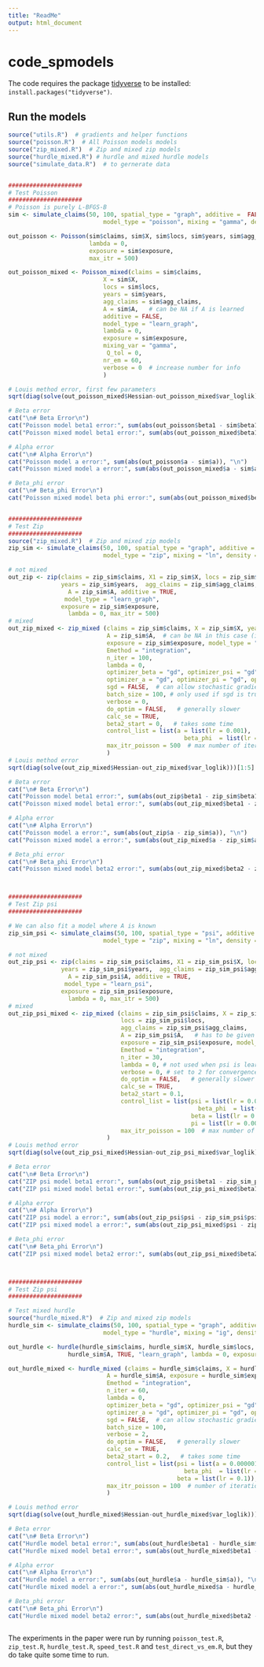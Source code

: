 ```yaml
---
title: "ReadMe"
output: html_document
---
```



# code_spmodels

The code requires the package [tidyverse](https://www.tidyverse.org/) to be installed: `install.packages("tidyverse")`.



## Run the models
```r
source("utils.R")  # gradients and helper functions
source("poisson.R")  # All Poisson models models
source("zip_mixed.R")  # Zip and mixed zip models
source("hurdle_mixed.R") # hurdle and mixed hurdle models
source("simulate_data.R")  # to gernerate data


#####################
# Test Poisson
#####################
# Poisson is purely L-BFGS-B
sim <- simulate_claims(50, 100, spatial_type = "graph", additive =  FALSE, area = 10, 
                           model_type = "poisson", mixing = "gamma", density = 0.4,  seed = 1)

out_poisson <- Poisson(sim$claims, sim$X, sim$locs, sim$years, sim$agg_claims, sim$A, additive = FALSE, model_type = "learn_graph", 
                       lambda = 0, 
                       exposure = sim$exposure, 
                       max_itr = 500)

out_poisson_mixed <- Poisson_mixed(claims = sim$claims, 
                           X = sim$X, 
                           locs = sim$locs, 
                           years = sim$years, 
                           agg_claims = sim$agg_claims,
                           A = sim$A,   # can be NA if A is learned
                           additive = FALSE, 
                           model_type = "learn_graph", 
                           lambda = 0,
                           exposure = sim$exposure,  
                           mixing_var = "gamma", 
                            Q_tol = 0,
                           nr_em = 60,
                           verbose = 0  # increase number for info
                           )

# Louis method error, first few parameters
sqrt(diag(solve(out_poisson_mixed$Hessian-out_poisson_mixed$var_loglik)))[1:5]

# Beta error
cat("\n# Beta Error\n")
cat("Poisson model beta1 error:", sum(abs(out_poisson$beta1 - sim$beta1)), "\n")
cat("Poisson mixed model beta1 error:", sum(abs(out_poisson_mixed$beta1 - sim$beta1)), "\n")

# Alpha error
cat("\n# Alpha Error\n")
cat("Poisson model a error:", sum(abs(out_poisson$a - sim$a)), "\n")
cat("Poisson mixed model a error:", sum(abs(out_poisson_mixed$a - sim$a)), "\n")

# Beta_phi error
cat("\n# Beta_phi Error\n")
cat("Poisson mixed model beta phi error:", sum(abs(out_poisson_mixed$beta2 - sim$beta2)), "\n")


#####################
# Test Zip
#####################
source("zip_mixed.R")  # Zip and mixed zip models
zip_sim <- simulate_claims(50, 100, spatial_type = "graph", additive =  TRUE, area = 10, 
                           model_type = "zip", mixing = "ln", density = 0.4,  seed = 1)

# not mixed
out_zip <- zip(claims = zip_sim$claims, X1 = zip_sim$X, locs = zip_sim$locs, 
               years = zip_sim$years,  agg_claims = zip_sim$agg_claims, 
                 A = zip_sim$A, additive = TRUE, 
                model_type = "learn_graph", 
               exposure = zip_sim$exposure, 
                 lambda = 0, max_itr = 500)
# mixed
out_zip_mixed <- zip_mixed (claims = zip_sim$claims, X = zip_sim$X, years = zip_sim$years, locs = zip_sim$locs, agg_claims = zip_sim$agg_claims, 
                            A = zip_sim$A,  # can be NA in this case (is ignoted when A is learned)
                            exposure = zip_sim$exposure, model_type = "learn_graph", additive = TRUE, mixing = "ln",  
                            Emethod = "integration",
                            n_iter = 100, 
                            lambda = 0, 
                            optimizer_beta = "gd", optimizer_psi = "gd",
                            optimizer_a = "gd", optimizer_pi = "gd", optimizer_beta_phi = "gd",  # use gradient descent for each parameter
                            sgd = FALSE,  # can allow stochastic gradient but EM not guaranteed to take the correct step
                            batch_size = 100, # only used if sgd is true
                            verbose = 0, 
                            do_optim = FALSE,   # generally slower
                            calc_se = TRUE,
                            beta2_start = 0,   # takes some time
                            control_list = list(a = list(lr = 0.001),  # set learning rate, too high can lead to a decrease in lkelihood
                                                  beta_phi  = list(lr = 0.0001)),
                            max_itr_poisson = 500  # max number of iterations to start Poisson
                            )
# Louis method error
sqrt(diag(solve(out_zip_mixed$Hessian-out_zip_mixed$var_loglik)))[1:5]

# Beta error
cat("\n# Beta Error\n")
cat("Poisson model beta1 error:", sum(abs(out_zip$beta1 - zip_sim$beta1)), "\n")
cat("Poisson mixed model beta1 error:", sum(abs(out_zip_mixed$beta1 - zip_sim$beta1)), "\n")

# Alpha error
cat("\n# Alpha Error\n")
cat("Poisson model a error:", sum(abs(out_zip$a - zip_sim$a)), "\n")
cat("Poisson mixed model a error:", sum(abs(out_zip_mixed$a - zip_sim$a)), "\n")

# Beta_phi error
cat("\n# Beta_phi Error\n")
cat("Poisson mixed model beta2 error:", sum(abs(out_zip_mixed$beta2 - zip_sim$beta2)), "\n")



#####################
# Test Zip psi
#####################

# We can also fit a model where A is known
zip_sim_psi <- simulate_claims(50, 100, spatial_type = "psi", additive =  TRUE, area = 10, 
                           model_type = "zip", mixing = "ln", density = 0.4,  seed = 1)

# not mixed
out_zip_psi <- zip(claims = zip_sim_psi$claims, X1 = zip_sim_psi$X, locs = zip_sim_psi$locs, 
               years = zip_sim_psi$years,  agg_claims = zip_sim_psi$agg_claims, 
                 A = zip_sim_psi$A, additive = TRUE, 
                model_type = "learn_psi", 
               exposure = zip_sim_psi$exposure, 
                 lambda = 0, max_itr = 500)
# mixed
out_zip_psi_mixed <- zip_mixed (claims = zip_sim_psi$claims, X = zip_sim_psi$X, years = zip_sim_psi$years, 
                                locs = zip_sim_psi$locs, 
                                agg_claims = zip_sim_psi$agg_claims, 
                                A = zip_sim_psi$A,   # has to be given when psi is learned
                                exposure = zip_sim_psi$exposure, model_type = "learn_psi", additive = TRUE, mixing = "ln",  
                                Emethod = "integration",
                                n_iter = 30, 
                                lambda = 0, # not used when psi is learned
                                verbose = 0, # set to 2 for convergence info
                                do_optim = FALSE,   # generally slower to use the L_BFGS within the EM.
                                calc_se = TRUE,
                                beta2_start = 0.1,   
                                control_list = list(psi = list(lr = 0.0001),  # set learning rate, too high can lead to a decrease in likelihood
                                                      beta_phi  = list(lr = 0.00001),
                                                    beta = list(lr = 0.0001),
                                                    pi = list(lr = 0.00001)),
                                max_itr_poisson = 100  # max number of iterations to start Poisson
                            )
# Louis method error
sqrt(diag(solve(out_zip_psi_mixed$Hessian-out_zip_psi_mixed$var_loglik)))

# Beta error
cat("\n# Beta Error\n")
cat("ZIP psi model beta1 error:", sum(abs(out_zip_psi$beta1 - zip_sim_psi$beta1)), "\n")
cat("ZIP psi mixed model beta1 error:", sum(abs(out_zip_psi_mixed$beta1 - zip_sim_psi$beta1)), "\n")

# Alpha error
cat("\n# Alpha Error\n")
cat("ZIP psi model a error:", sum(abs(out_zip_psi$psi - zip_sim_psi$psi)), "\n")
cat("ZIP psi mixed model a error:", sum(abs(out_zip_psi_mixed$psi - zip_sim_psi$psi)), "\n")

# Beta_phi error
cat("\n# Beta_phi Error\n")
cat("ZIP psi mixed model beta2 error:", sum(abs(out_zip_psi_mixed$beta2 - zip_sim_psi$beta2)), "\n")



#####################
# Test Zip psi
#####################

# Test mixed hurdle
source("hurdle_mixed.R")  # Zip and mixed zip models
hurdle_sim <- simulate_claims(50, 100, spatial_type = "graph", additive =  TRUE, area = 10, 
                           model_type = "hurdle", mixing = "ig", density = 0.4,  seed = 1)

out_hurdle <- hurdle(hurdle_sim$claims, hurdle_sim$X, hurdle_sim$locs, hurdle_sim$years,  hurdle_sim$agg_claims, 
                 hurdle_sim$A, TRUE, "learn_graph", lambda = 0, exposure = hurdle_sim$exposure, max_itr = 500)

out_hurdle_mixed <- hurdle_mixed (claims = hurdle_sim$claims, X = hurdle_sim$X, years = hurdle_sim$years, locs = hurdle_sim$locs, agg_claims = hurdle_sim$agg_claims, 
                            A = hurdle_sim$A, exposure = hurdle_sim$exposure, model_type = "learn_graph", additive = TRUE, mixing = "ig",  
                            Emethod = "integration",
                            n_iter = 60, 
                            lambda = 0, 
                            optimizer_beta = "gd", optimizer_psi = "gd",
                            optimizer_a = "gd", optimizer_pi = "gd", optimizer_beta_phi = "gd",  # use gradient descent for each parameter
                            sgd = FALSE,  # can allow stochastic gradient but EM not guaranteed to take the correct step
                            batch_size = 100, 
                            verbose = 2, 
                            do_optim = FALSE,   # generally slower
                            calc_se = TRUE,
                            beta2_start = 0.2,   # takes some time
                            control_list = list(psi = list(a = 0.000001),  # set learning rate, too high can lead to a decrease in likelihood
                                                  beta_phi  = list(lr = 0.0001),
                                                beta = list(lr = 0.1)),
                            max_itr_poisson = 100  # number of iterations to start Poisson
                            )

# Louis method error
sqrt(diag(solve(out_hurdle_mixed$Hessian-out_hurdle_mixed$var_loglik)))

# Beta error
cat("\n# Beta Error\n")
cat("Hurdle model beta1 error:", sum(abs(out_hurdle$beta1 - hurdle_sim$beta1)), "\n")
cat("Hurdle mixed model beta1 error:", sum(abs(out_hurdle_mixed$beta1 - hurdle_sim$beta1)), "\n")

# Alpha error
cat("\n# Alpha Error\n")
cat("Hurdle model a error:", sum(abs(out_hurdle$a - hurdle_sim$a)), "\n")
cat("Hurdle mixed model a error:", sum(abs(out_hurdle_mixed$a - hurdle_sim$a)), "\n")

# Beta_phi error
cat("\n# Beta_phi Error\n")
cat("Hurdle mixed model beta2 error:", sum(abs(out_hurdle_mixed$beta2 - hurdle_sim$beta2)), "\n")



```



The experiments in the paper were run by running `poisson_test.R`, `zip_test.R`,  `hurdle_test.R`, `speed_test.R` and `test_direct_vs_em.R`, but they do take quite some time to run.



